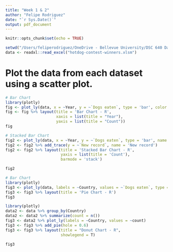 ```yaml
---
title: "Week 1 & 2"
author: "Felipe Rodriguez"
date: "`r Sys.Date()`"
output: pdf_document
---
```


```r
knitr::opts_chunk$set(echo = TRUE)
```


```r
setwd("/Users/feliperodriguez/OneDrive - Bellevue University/DSC 640 Data Prep and Vis/Week1&2")
data <- readxl::read_excel("hotdog-contest-winners.xlsm")
```

# Plot the data from each dataset using a scatter plot.
```r
# Bar Chart
library(plotly)
fig <- plot_ly(data, x = ~Year, y = ~`Dogs eaten`, type = 'bar', color = I("blue"))
fig <- fig %>% layout(title = 'Bar Chart - R',
                      xaxis = list(title = "Year"),
                      yaxis = list(title = "Count"))
fig
```
```r
# Stacked Bar Chart
fig2 <- plot_ly(data, x = ~Year, y = ~`Dogs eaten`, type = 'bar', name = 'Dogs eaten')
fig2 <- fig2 %>% add_trace(y = ~`New record`, name = 'New record')
fig2 <- fig2 %>% layout(title = 'Stacked Bar Chart - R', 
                        yaxis = list(title = 'Count'), 
                        barmode = 'stack')

fig2
```

```r
# Bar Chart
library(plotly)
fig3 <- plot_ly(data, labels = ~Country, values = ~`Dogs eaten`, type = 'pie')
fig3 <- fig3 %>% layout(title = 'Pie Chart - R')
fig3
```
```r
library(plotly)
data2 <- data %>% group_by(Country)
data2 <- data2 %>% summarize(count = n())
fig3 <- data2 %>% plot_ly(labels = ~Country, values = ~count)
fig3 <- fig3 %>% add_pie(hole = 0.6)
fig3 <- fig3 %>% layout(title = "Donut Chart - R",  
                        showlegend = T)

fig3

```

